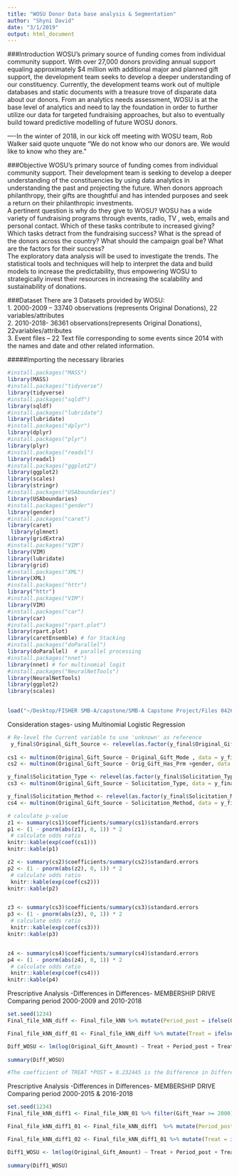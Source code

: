 ```yaml
---
title: "WOSU Donor Data base analysis & Segmentation"
author: "Shyni David"
date: "3/1/2019"
output: html_document
---
```

###Introduction
WOSU’s primary source of funding comes from individual community support. With over 27,000 donors providing annual support equaling approximately $4 million with additional major and planned gift support, the development team seeks to develop a deeper understanding of our constituency.
Currently, the development teams work out of multiple databases and static documents with a treasure trove of disparate data about our donors. From an analytics needs assessment, WOSU is at the base level of analytics and need to lay the foundation in order to further utilize our data for targeted fundraising approaches, but also to eventually build toward predictive modelling of future WOSU donors. 

----In the winter of 2018, in our kick off meeting with WOSU team, Rob Walker said quote unquote "We do not know who our donors are. We would like to know who they are. " 

###Objective
WOSU’s primary source of funding comes from individual community support. Their development team is seeking to develop a deeper understanding of  the constituencies by using data analytics in understanding the past and projecting the future. When donors approach philanthropy, their gifts are thoughtful and has intended purposes and seek a return on their philanthropic investments.  
A pertinent question is  why do they give to WOSU? WOSU has a wide variety of fundraising programs through events, radio, TV , web, emails and personal contact.  Which of these tasks contribute to increased giving? Which tasks detract from the fundraising success? What is the spread of the donors across  the country? What should the campaign goal be? What are the factors for their success?  
The exploratory data analysis will be used to investigate the trends. The statistical tools and techniques will help to interpret the data and build models to increase the predictability, thus empowering WOSU to strategically invest their resources in increasing the scalability and sustainability of donations.


###Dataset
There are 3 Datasets provided by WOSU:  
1.	2000-2009 – 33740 observations (represents Original Donations), 22 variables/attributes  
2.	2010-2018- 36361 observations(represents Original Donations), 22variables/attributes  
3.	Event files – 22 Text file corresponding to some events since 2014 with the names  and date and other  related information.   


#####Importing the necessary libraries

```r
#install.packages("MASS")
library(MASS)
#install.packages("tidyverse")
library(tidyverse)
#install.packages("sqldf")
library(sqldf)
#install.packages("lubridate")
library(lubridate)
#install.packages("dplyr")
library(dplyr)
#install.packages("plyr")
library(plyr)
#install.packages("readxl")
library(readxl)
#install.packages("ggplot2")
library(ggplot2)
library(scales)
library(stringr)
#install.packages("USAboundaries")
library(USAboundaries)
#install.packages("gender")
library(gender)
#install.packages("caret")
library(caret)
 library(glmnet)
library(gridExtra)
#install.packages("VIM")
library(VIM)
library(lubridate)
library(grid)
#install.packages("XML")
library(XML)
#install.packages("httr")
library("httr")
#install.packages("VIM")
library(VIM)
#install.packages("car")
library(car)
#install.packages("rpart.plot")
library(rpart.plot)
library(caretEnsemble) # for Stacking
#install.packages("doParallel")
library(doParallel)  # parallel processing
#install.packages("nnet")
library(nnet) # for multinomial logit
#install.packages("NeuralNetTools") 
library(NeuralNetTools)
library(ggplot2)
library(scales)
 

load("~/Desktop/FISHER SMB-A/capstone/SMB-A Capstone Project/Files 042619.RData")
```




Consideration stages- using Multinomial Logistic Regression
```r
# Re-level the Current variable to use 'unknown' as reference
 y_final$Original_Gift_Source <- relevel(as.factor(y_final$Original_Gift_Source), ref = "new year")
 
cs1 <- multinom(Original_Gift_Source ~ Original_Gift_Mode , data = y_final)
cs2 <- multinom(Original_Gift_Source ~ Orig_Gift_Has_Prm +gender, data = y_final)

y_final$Solicitation_Type <- relevel(as.factor(y_final$Solicitation_Type), ref = "Expired")
cs3 <- multinom(Original_Gift_Source ~ Solicitation_Type, data = y_final)

y_final$Solicitation_Method <- relevel(as.factor(y_final$Solicitation_Method), ref = "Other")
cs4 <- multinom(Original_Gift_Source ~ Solicitation_Method, data = y_final)
```


```r
# calculate p-value
z1 <- summary(cs1)$coefficients/summary(cs1)$standard.errors
p1 <- (1 - pnorm(abs(z1), 0, 1)) * 2
 # calculate odds ratio
knitr::kable(exp(coef(cs1)))
knitr::kable(p1)

z2 <- summary(cs2)$coefficients/summary(cs2)$standard.errors
p2 <- (1 - pnorm(abs(z2), 0, 1)) * 2
 # calculate odds ratio
 knitr::kable(exp(coef(cs2)))
knitr::kable(p2)


z3 <- summary(cs3)$coefficients/summary(cs3)$standard.errors
p3 <- (1 - pnorm(abs(z3), 0, 1)) * 2
 # calculate odds ratio
 knitr::kable(exp(coef(cs3)))
knitr::kable(p3)


z4 <- summary(cs4)$coefficients/summary(cs4)$standard.errors
p4 <- (1 - pnorm(abs(z4), 0, 1)) * 2
 # calculate odds ratio
 knitr::kable(exp(coef(cs4)))
knitr::kable(p4)
```

 


Prescriptive Analysis -Differences in Differences- MEMBERSHIP DRIVE Comparing period 2000-2009 and 2010-2018
```r
set.seed(1234) 
Final_file_kNN_diff <- Final_file_kNN %>% mutate(Period_post = ifelse(Gift_Year >= 2010, 1, 0))

Final_file_kNN_diff_01 <- Final_file_kNN_diff %>% mutate(Treat = ifelse(Period_post ==0 & Original_Gift_Amount >=60, 1, ifelse(Period_post == 1 & Original_Gift_Amount >=60, 1, 0)))

Diff_WOSU <- lm(log(Original_Gift_Amount) ~ Treat + Period_post + Treat * Period_post, data = Final_file_kNN_diff_01 )
 
summary(Diff_WOSU)

#The coefficient of TREAT *POST = 0.232445 is the Difference in Difference causal effect on membership drive.(based on significance)

```


Prescriptive Analysis -Differences in Differences- MEMBERSHIP DRIVE Comparing period   2000-2015 & 2016-2018
```r
set.seed(1234) 
Final_file_kNN_diff1 <- Final_file_kNN_01 %>% filter(Gift_Year >= 2000)

Final_file_kNN_diff1_01 <- Final_file_kNN_diff1  %>% mutate(Period_post = ifelse(Gift_Year >= 2016, 1, 0))

Final_file_kNN_diff1_02 <- Final_file_kNN_diff1_01 %>% mutate(Treat = ifelse(Period_post ==0 & Original_Gift_Amount >=60, 1, ifelse(Period_post == 1 & Original_Gift_Amount >=60, 1, 0)))

Diff1_WOSU <- lm(log(Original_Gift_Amount) ~ Treat + Period_post + Treat * Period_post, data = Final_file_kNN_diff1_02 )
 
summary(Diff1_WOSU)

```








 